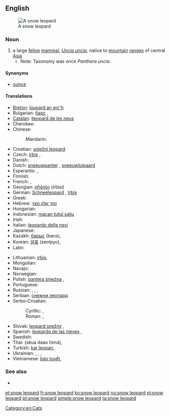==English==
[[Image:Lightmatter snowleopard.jpg|thumb|A snow leopard]]

===Noun===
{{en-noun|sg=[[snow]] [[leopard]]}}

# a large [[feline]] [[mammal]], ''[[Uncia uncia]]'', native to [[mountain]] [[range]]s of central [[Asia]]
#* Note: Taxonomy was once ''Panthera uncia''.

====Synonyms====
* [[ounce]]

====Translations====
{{trans-top|a large feline mammal, Uncia uncia}}
* [[Breton]]: [[loupard an erc'h]]
* Bulgarian: [[барс]] {{m}}, {{t|bg|барс|m|tr=bars|sc=Cyrl}}
* [[Catalan]]: [[lleopard de les neus]] {{m}}
* Cherokee: {{t|chr|ᎤᎾᏥ ᏢᏓᏥ|tr=unatsi tlvdatsi|sc=Cher}}
* Chinese:
*: Mandarin: {{t-|cmn|雪豹|tr=xuěbào|sc=Hani}}
* Croatian: [[snježni leopard]] {{m}}
* Czech: [[irbis]] {{m}}, {{t|cs|irbis|m}}
* Danish: {{t|da|sneleopard}}
* Dutch: [[sneeuwpanter]] {{m}}, [[sneeuwluipaard]] {{m}}
* Esperanto: {{t|eo|uncio|xs=Esperanto}}, {{t|eo|neĝleopardo|xs=Esperanto}}
* Finnish: {{t-|fi|lumileopardi}}
* French: {{t+|fr|léopard des neiges|m}}, {{t+|fr|once|f}}
* Georgian: [[ირბისი]] (irbisi)
* German: [[Schneeleopard]] {{m}}, [[Irbis]] {{m}}
* Greek: {{t|el|ίρβις|f|tr=írvis}}
* Hebrew: [[נמר שלג מצוי]] {{m}}
* Hungarian: {{t|hu|hópárduc}}
* Indonesian: [[macan tutul salju]]
* Irish: {{t|ga|liopard sneachta|m}}
* Italian: [[leopardo delle nevi]] {{m}}
* Japanese: {{t-|ja|ユキヒョウ|tr=yukihyō}}
* Kazakh: [[барыс]] (barıs), {{t|kk|барыс|tr=barıs|sc=Cyrl}}
* Korean: [[설표]] (seolpyo), {{t|ko|설표|tr=seolpyo|sc=Kore}}
* Latin: {{t-|la|uncia|f}}
{{trans-mid}}
* Lithuanian: [[irbis]], {{t|lt|irbis|m}}
* Mongolian: {{t|mn|ирвэс|tr=irves|sc=Cyrl}}
* Navajo: {{tø|nv|náshdóíłgaii łikizhígíí}}
* Norwegian: {{t+|no|snøleopard}}
* Polish: [[pantera śnieżna]] {{f}}, {{t|pl|pantera śnieżna|f}}
* Portuguese: {{t+|pt|leopardo-das-neves|m}}
* Russian: {{t+|ru|ирбис|m|tr=írbis}}, {{t|ru|снежный барс|m|tr=snéžnyj bars|sc=Cyrl}}, {{t|ru|снежный леопард|m|tr=snéžnyj leopárd|sc=Cyrl}}, {{t|ru|барс|m|tr=bars|sc=Cyrl}}
* Serbian: [[снежни леопард]] {{m}}
* Serbo-Croatian:
*: Cyrillic: {{t|sh|снежни леопард|m}}, {{t|sh|сњежни леопард|m}}
*: Roman: {{t|sh|snežni leopard|m}}, {{t|sh|snježni leopard|m}}
* Slovak: [[leopard snežný]] {{m}}, {{t|sk|leopard snežný|m}}
* Spanish: [[leopardo de las nieves]] {{m}}, {{t|es|leopardo de las nieves|m}}
* Swedish: {{t|sv|snöleopard|c}}
* Thai: {{Thai|[[เสือดาวหิมะ]]}} (sĕua daao hìmá), {{t|th|เสือดาวหิมะ|tr=sĕua daao hìmá|sc=Thai}}
* Turkish: [[kar leoparı]], {{t|tr|kar leoparı}}
* Ukrainian: {{t+|uk|барс|m|xs=Ukrainian}}, {{t|uk|сніжний барс|m|tr=snížnyj bars|sc=Cyrl}}, {{t|uk|барс|m|tr=bars|sc=Cyrl}}, {{t|uk|сніжний леопард|m|tr=snížnyj leopárd|sc=Cyrl}}
* Vietnamese: [[báo tuyết]], {{t|vi|báo tuyết}}
{{trans-bottom}}

===See also===
* {{pedialite}}

[[Category:en:Cats]]

[[et:snow leopard]]
[[fr:snow leopard]]
[[ko:snow leopard]]
[[no:snow leopard]]
[[pl:snow leopard]]
[[pt:snow leopard]]
[[simple:snow leopard]]
[[ta:snow leopard]]